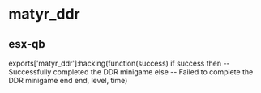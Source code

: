 
# matyr_ddr

## esx-qb

exports['matyr_ddr']:hacking(function(success)
if success then
-- Successfully completed the DDR minigame
else
-- Failed to complete the DDR minigame
end
end, level, time)
